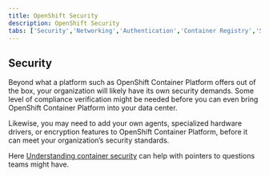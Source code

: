 ```yaml
---
title: OpenShift Security
description: OpenShift Security
tabs: ['Security','Networking','Authentication','Container Registry','Storage']
---
```


## Security

Beyond what a platform such as OpenShift Container Platform offers out of the box, your organization will likely have its own security demands.
Some level of compliance verification might be needed before you can even bring OpenShift Container Platform into your data center.

Likewise, you may need to add your own agents, specialized hardware drivers, or encryption features to OpenShift Container Platform, before it can meet your organization’s security standards.

Here [Understanding container security](https://docs.openshift.com/container-platform/4.11/security/container_security/security-understanding.html) can help with pointers to questions teams might have.
